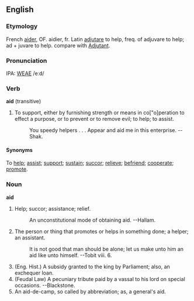 ==English==
===Etymology===
French [[aider]], OF. aidier, fr. Latin [[adjutare]] to help, freq. of adjuvare to help; ad + juvare to help. compare with [[Adjutant]].

===Pronunciation===
IPA: [[WEAE]] /eːd/

===Verb===
'''aid''' (transitive)
# To support, either by furnishing strength or means in co["o]peration to effect a purpose, or to prevent or to remove evil; to help; to assist.
#:    You speedy helpers . . . Appear and aid me in this enterprise. --Shak.

====Synonyms====
To [[help]]; [[assist]]; [[support]]; [[sustain]]; [[succor]]; [[relieve]]; [[befriend]]; [[cooperate]]; [[promote]].


===Noun===
'''aid'''
# Help; succor; assistance; relief.
#:    An unconstitutional mode of obtaining aid. --Hallam.
# The person or thing that promotes or helps in something done; a helper; an assistant.
#:    It is not good that man should be alone; let us make unto him an aid like unto himself. --Tobit viii. 6.
# (Eng. Hist.) A subsidy granted to the king by Parliament; also, an exchequer loan.
# (Feudal Law) A pecuniary tribute paid by a vassal to his lord on special occasions. --Blackstone.
# An aid-de-camp, so called by abbreviation; as, a general's aid.